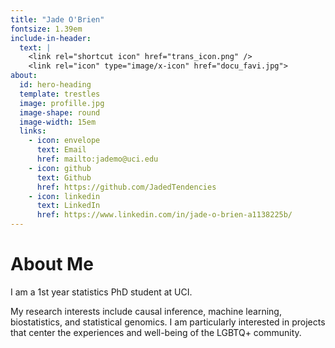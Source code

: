 ```yaml
---
title: "Jade O'Brien"
fontsize: 1.39em  
include-in-header:
  text: |
    <link rel="shortcut icon" href="trans_icon.png" />
    <link rel="icon" type="image/x-icon" href="docu_favi.jpg">
about:
  id: hero-heading
  template: trestles
  image: profille.jpg
  image-shape: round
  image-width: 15em
  links:
    - icon: envelope
      text: Email
      href: mailto:jademo@uci.edu
    - icon: github
      text: Github
      href: https://github.com/JadedTendencies
    - icon: linkedin
      text: LinkedIn
      href: https://www.linkedin.com/in/jade-o-brien-a1138225b/
---
```


::: {#hero-heading}
<div>

# About Me

I am a 1st year statistics PhD student at UCI. 

My research interests include causal inference, machine learning, biostatistics, and statistical genomics. I am particularly interested in projects that center the experiences and well-being of the LGBTQ+ community.

</div>
:::

